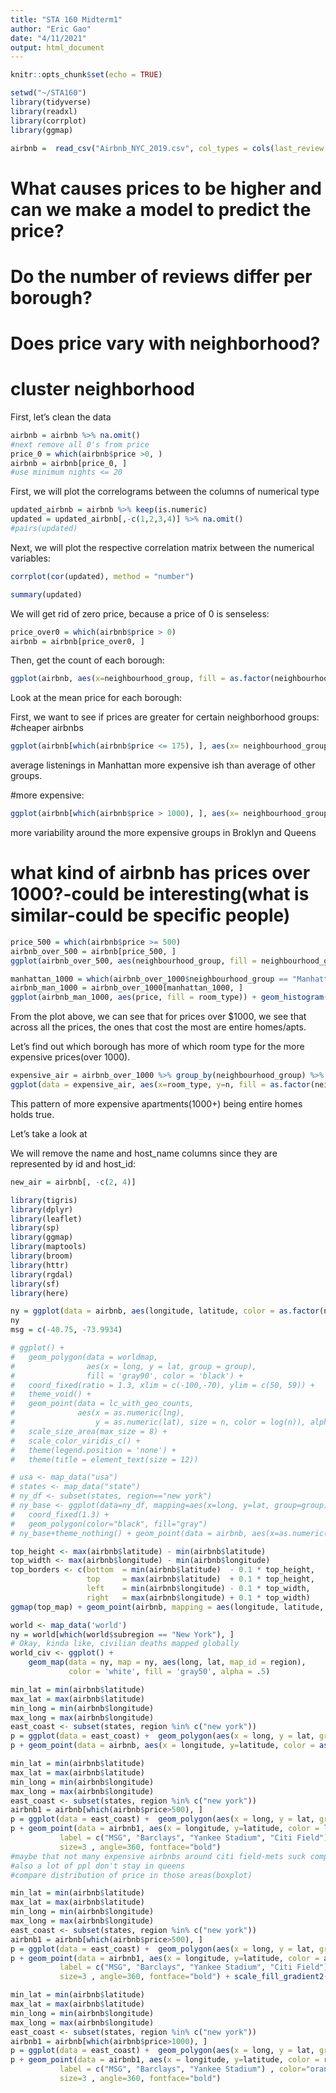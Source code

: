 ---
title: "STA 160 Midterm1"
author: "Eric Gao"
date: "4/11/2021"
output: html_document
---

```{r setup, include=FALSE}
knitr::opts_chunk$set(echo = TRUE)
```

```{r, echo = FALSE, message = FALSE, warning=FALSE}
setwd("~/STA160")
library(tidyverse)
library(readxl)
library(corrplot)
library(ggmap)
```

```{r}
airbnb =  read_csv("Airbnb_NYC_2019.csv", col_types = cols(last_review = col_date(format = "%Y-%m-%d")))
```

# What causes prices to be higher and can we make a model to predict the price?
# Do the number of reviews differ per borough?
# Does price vary with neighborhood?
# cluster neighborhood


First, let's clean the data

```{r}
airbnb = airbnb %>% na.omit()
#next remove all 0's from price
price_0 = which(airbnb$price >0, )
airbnb = airbnb[price_0, ]
#use minimum nights <= 20
```



First, we will plot the correlograms between the columns of numerical type

```{r}
updated_airbnb = airbnb %>% keep(is.numeric)
updated = updated_airbnb[,-c(1,2,3,4)] %>% na.omit()
#pairs(updated)
```

Next, we will plot the respective correlation matrix between the numerical variables:

```{r}
corrplot(cor(updated), method = "number")
```

```{r}
summary(updated)
```

We will get rid of zero price, because a price of 0 is senseless:

```{r}
price_over0 = which(airbnb$price > 0)
airbnb = airbnb[price_over0, ]
```

Then, get the count of each borough:

```{r}
ggplot(airbnb, aes(x=neighbourhood_group, fill = as.factor(neighbourhood_group))) + geom_bar()
```

Look at the mean price for each borough:


First, we want to see if prices are greater for certain neighborhood groups:
#cheaper airbnbs

```{r}
ggplot(airbnb[which(airbnb$price <= 175), ], aes(x= neighbourhood_group , y= price)) + geom_boxplot()
```
average listenings in Manhattan more expensive ish than average of other groups.


#more expensive:
```{r}
ggplot(airbnb[which(airbnb$price > 1000), ], aes(x= neighbourhood_group , y= price)) + geom_boxplot()
```

more variability around the more expensive groups in Broklyn and Queens

# what kind of airbnb has prices over 1000?-could be interesting(what is similar-could be specific people)
```{r}
price_500 = which(airbnb$price >= 500)
airbnb_over_500 = airbnb[price_500, ]
ggplot(airbnb_over_500, aes(neighbourhood_group, fill = neighbourhood_group)) + geom_bar()
```



```{r}
manhattan_1000 = which(airbnb_over_1000$neighbourhood_group == "Manhattan")
airbnb_man_1000 = airbnb_over_1000[manhattan_1000, ]
ggplot(airbnb_man_1000, aes(price, fill = room_type)) + geom_histogram()
```

From the plot above, we can see that for prices over $1000, we see that across all the prices, the ones that cost the most are entire homes/apts.

Let's find out which borough has more of which room type for the more expensive prices(over 1000).

```{r}
expensive_air = airbnb_over_1000 %>% group_by(neighbourhood_group) %>% count(room_type)
ggplot(data = expensive_air, aes(x=room_type, y=n, fill = as.factor(neighbourhood_group))) + geom_bar(stat = "identity", position =position_dodge())
```

This pattern of more expensive apartments(1000+) being entire homes holds true.

Let's take a look at 




We will remove the name and host_name columns since they are represented by id and host_id:

```{r}
new_air = airbnb[, -c(2, 4)]
```   








```{r, warning = F, message=FALSE}
library(tigris)
library(dplyr)
library(leaflet)
library(sp)
library(ggmap)
library(maptools)
library(broom)
library(httr)
library(rgdal)
library(sf)
library(here)
```


```{r}
ny = ggplot(data = airbnb, aes(longitude, latitude, color = as.factor(neighbourhood_group))) + coord_quickmap() + geom_point() + annotate("text", x= -74, y = 40.75 , label = "MSG") 
ny
msg = c(-40.75, -73.9934)
```


```{r}
# ggplot() + 
#   geom_polygon(data = worldmap, 
#                aes(x = long, y = lat, group = group), 
#                fill = 'gray90', color = 'black') + 
#   coord_fixed(ratio = 1.3, xlim = c(-100,-70), ylim = c(50, 59)) + 
#   theme_void() + 
#   geom_point(data = lc_with_geo_counts, 
#              aes(x = as.numeric(lng), 
#                  y = as.numeric(lat), size = n, color = log(n)), alpha = .7) + 
#   scale_size_area(max_size = 8) + 
#   scale_color_viridis_c() + 
#   theme(legend.position = 'none') + 
#   theme(title = element_text(size = 12))

# usa <- map_data("usa")
# states <- map_data("state")
# ny_df <- subset(states, region=="new york")
# ny_base <- ggplot(data=ny_df, mapping=aes(x=long, y=lat, group=group))+
#   coord_fixed(1.3) + 
#   geom_polygon(color="black", fill="gray")
# ny_base+theme_nothing() + geom_point(data = airbnb, aes(x=as.numeric(longitude), y=as.numeric(latitude)))
```

```{r}
top_height <- max(airbnb$latitude) - min(airbnb$latitude)
top_width <- max(airbnb$longitude) - min(airbnb$longitude)
top_borders <- c(bottom  = min(airbnb$latitude)  - 0.1 * top_height,
                 top     = max(airbnb$latitude)  + 0.1 * top_height,
                 left    = min(airbnb$longitude) - 0.1 * top_width,
                 right   = max(airbnb$longitude) + 0.1 * top_width)
ggmap(top_map) + geom_point(airbnb, mapping = aes(longitude, latitude, fill = as.factor(neighbourhood_group), size =price))+ scale_color_gradient(low = "blue", high = "red")
```   

```{r}
world <- map_data('world')
ny = world[which(world$subregion == "New York"), ]
# Okay, kinda like, civilian deaths mapped globally
world_civ <- ggplot() +
    geom_map(data = ny, map = ny, aes(long, lat, map_id = region), 
             color = 'white', fill = 'gray50', alpha = .5)
```

```{r, message = F}
min_lat = min(airbnb$latitude)
max_lat = max(airbnb$latitude)
min_long = min(airbnb$longitude)
max_long = max(airbnb$longitude)
east_coast <- subset(states, region %in% c("new york"))
p = ggplot(data = east_coast) +  geom_polygon(aes(x = long, y = lat, group  = group), fill = "white") + coord_fixed(1.3) 
p + geom_point(data = airbnb, aes(x = longitude, y=latitude, color = as.factor(neighbourhood_group))) + xlim(c(min_long, max_long)) + coord_cartesian(ylim=c(min_lat,max_lat)) + ggrepel::geom_text_repel(data = airbnb, aes(label = "MSG"), xlim = c())
```

```{r, message=F}
min_lat = min(airbnb$latitude)
max_lat = max(airbnb$latitude)
min_long = min(airbnb$longitude)
max_long = max(airbnb$longitude)
east_coast <- subset(states, region %in% c("new york"))
airbnb1 = airbnb[which(airbnb$price>500), ]
p = ggplot(data = east_coast) +  geom_polygon(aes(x = long, y = lat, group  = group), fill = "white") + coord_fixed(1.3) 
p + geom_point(data = airbnb1, aes(x = longitude, y=latitude, color = log(price), shape = as.factor(neighbourhood_group)), size = 2) + xlim(c(min_long, max_long)) + coord_cartesian(ylim=c(min_lat,max_lat)) + annotate("text", x = c(-73.9934, -73.9754, -73.9262, -73.8458), y = c(40.75, 40.68, 40.8296, 40.7571), 
           label = c("MSG", "Barclays", "Yankee Stadium", "Citi Field") , color="hot pink", 
           size=3 , angle=360, fontface="bold")
#maybe that not many expensive airbnbs around citi field-mets suck compared to the yankees
#also a lot of ppl don't stay in queens
#compare distribution of price in those areas(boxplot)
```


```{r}
min_lat = min(airbnb$latitude)
max_lat = max(airbnb$latitude)
min_long = min(airbnb$longitude)
max_long = max(airbnb$longitude)
east_coast <- subset(states, region %in% c("new york"))
airbnb1 = airbnb[which(airbnb$price>500), ]
p = ggplot(data = east_coast) +  geom_polygon(aes(x = long, y = lat, group  = group), fill = "white") + coord_fixed(1.3) 
p + geom_point(data = airbnb1, aes(x = longitude, y=latitude, color = availability_365, shape = as.factor(neighbourhood_group)), size = 2) + xlim(c(min_long, max_long)) + coord_cartesian(ylim=c(min_lat,max_lat)) + annotate("text", x = c(-73.9934, -73.9754, -73.9262, -73.8458), y = c(40.75, 40.68, 40.8296, 40.7571), 
           label = c("MSG", "Barclays", "Yankee Stadium", "Citi Field") , color="orange", 
           size=3 , angle=360, fontface="bold") + scale_fill_gradient2()
```

```{R, echo = FALSE}
min_lat = min(airbnb$latitude)
max_lat = max(airbnb$latitude)
min_long = min(airbnb$longitude)
max_long = max(airbnb$longitude)
east_coast <- subset(states, region %in% c("new york"))
airbnb1 = airbnb[which(airbnb$price>1000), ]
p = ggplot(data = east_coast) +  geom_polygon(aes(x = long, y = lat, group  = group), fill = "white") + coord_fixed(1.3) 
p + geom_point(data = airbnb1, aes(x = longitude, y=latitude, color = reviews_per_month, shape = as.factor(neighbourhood_group)), size = 2) + xlim(c(min_long, max_long)) + coord_cartesian(ylim=c(min_lat,max_lat)) + annotate("text", x = c(-73.9934, -73.9754, -73.9262), y = c(40.75, 40.68, 40.8296), 
           label = c("MSG", "Barclays", "Yankee Stadium") , color="orange", 
           size=3 , angle=360, fontface="bold")
```


